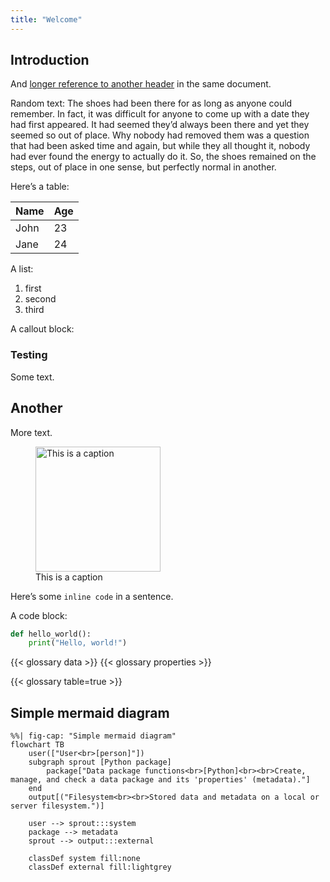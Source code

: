 ```yaml
---
title: "Welcome"
---
```


## Introduction


And [longer reference to another header](index.qmd#another) in the same document.

Random text:
The shoes had been there for as long as anyone could remember. In fact, it was
difficult for anyone to come up with a date they had first appeared. It had
seemed they'd always been there and yet they seemed so out of place. Why nobody
had removed them was a question that had been asked time and again, but while
they all thought it, nobody had ever found the energy to actually do it. So, the
shoes remained on the steps, out of place in one sense, but perfectly normal in
another.


Here's a table:

| Name | Age |
|------|-----|
| John | 23  |
| Jane | 24  |

A list:

1. first
2. second
3. third

A callout block:

::: callout-tip
### Testing

Some text.
:::

## Another

More text.

![This is a caption](_extensions/seedcase-theme/logos/seedcase-logo.svg){width="200"}

Here's some `inline code` in a sentence.

A code block:

```python
def hello_world():
    print("Hello, world!")
```

{{< glossary data >}}
{{< glossary properties >}}

{{< glossary table=true >}}

## Simple mermaid diagram

::: column-page
```mermaid
%%| fig-cap: "Simple mermaid diagram"
flowchart TB
    user(["User<br>[person]"])
    subgraph sprout [Python package]
        package["Data package functions<br>[Python]<br><br>Create, manage, and check a data package and its 'properties' (metadata)."]
    end
    output[("Filesystem<br><br>Stored data and metadata on a local or server filesystem.")]

    user --> sprout:::system
    package --> metadata
    sprout --> output:::external

    classDef system fill:none
    classDef external fill:lightgrey
```
:::
